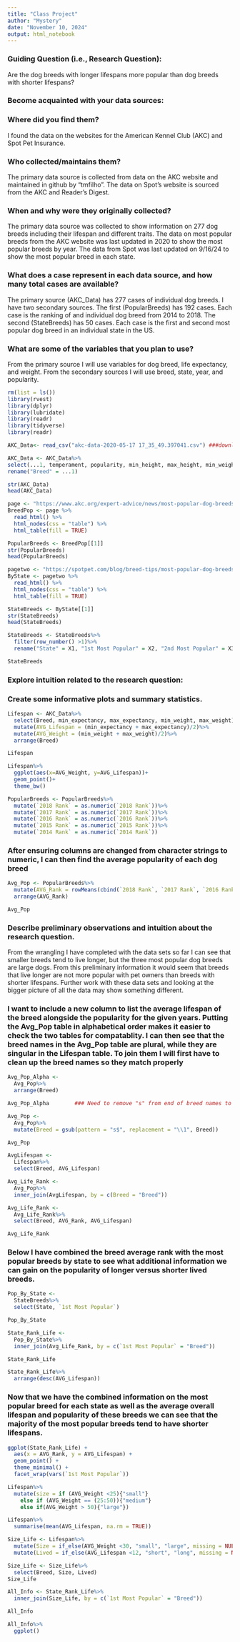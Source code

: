 ```yaml
---
title: "Class Project"
author: "Mystery"
date: "November 10, 2024"
output: html_notebook
---
```

### Guiding Question (i.e., Research Question):
Are the dog breeds with longer lifespans more popular than dog breeds with shorter lifespans?

### Become acquainted with your data sources: 

### Where did you find them? 
I found the data on the websites for the American Kennel Club (AKC) and Spot Pet Insurance.

### Who collected/maintains them? 
The primary data source is collected from data on the AKC website and maintained in github by "tmfilho". The data on Spot's website is sourced from the AKC and Reader's Digest.

### When and why were they originally collected? 
The primary data source was collected to show information on 277 dog breeds including their lifespan and different traits. The data on most popular breeds from the AKC website was last updated in 2020 to show the most popular breeds by year. The data from Spot was last updated on 9/16/24 to show the most popular breed in each state.

### What does a case represent in each data source, and how many total cases are available? 
The primary source (AKC_Data) has 277 cases of individual dog breeds. I have two secondary sources. The first (PopularBreeds) has 192 cases. Each case is the ranking of and individual dog breed from 2014 to 2018. The second (StateBreeds) has 50 cases. Each case is the first and second most popular dog breed in an individual state in the US.

### What are some of the variables that you plan to use? 
From the primary source I will use variables for dog breed, life expectancy, and weight. From the secondary sources I will use breed, state, year, and popularity.

```r
rm(list = ls())
library(rvest)
library(dplyr)
library(lubridate)
library(readr)
library(tidyverse)
library(readr)
```


```r
AKC_Data<- read_csv("akc-data-2020-05-17 17_35_49.397041.csv") ###downloaded from https://tmfilho.github.io/akcdata/

AKC_Data <- AKC_Data%>%
select(...1, temperament, popularity, min_height, max_height, min_weight, max_weight, min_expectancy, max_expectancy, group, grooming_frequency_value, grooming_frequency_category, shedding_value, shedding_category, energy_level_value, energy_level_category, trainability_value, trainability_category, demeanor_value, demeanor_category)%>%
rename("Breed" = ...1)

str(AKC_Data)
head(AKC_Data)
```

```r
page <- "https://www.akc.org/expert-advice/news/most-popular-dog-breeds-full-ranking-list/"
BreedPop <- page %>%
  read_html() %>%
  html_nodes(css = "table") %>%
  html_table(fill = TRUE)

PopularBreeds <- BreedPop[[1]]
str(PopularBreeds)
head(PopularBreeds)
```

```r
pagetwo <- "https://spotpet.com/blog/breed-tips/most-popular-dog-breeds-by-state"
ByState <- pagetwo %>%
  read_html() %>%
  html_nodes(css = "table") %>%
  html_table(fill = TRUE)

StateBreeds <- ByState[[1]]
str(StateBreeds)
head(StateBreeds)
```

```r
StateBreeds <- StateBreeds%>%
  filter(row_number() >1)%>%
  rename("State" = X1, "1st Most Popular" = X2, "2nd Most Popular" = X3)

StateBreeds  
```

### Explore intuition related to the research question:

### Create some informative plots and summary statistics.

```r
Lifespan <- AKC_Data%>%
  select(Breed, min_expectancy, max_expectancy, min_weight, max_weight)%>%
  mutate(AVG_Lifespan = (min_expectancy + max_expectancy)/2)%>%
  mutate(AVG_Weight = (min_weight + max_weight)/2)%>%
  arrange(Breed)

Lifespan
```

```r
Lifespan%>%
  ggplot(aes(x=AVG_Weight, y=AVG_Lifespan))+
  geom_point()+
  theme_bw()
```


```r
PopularBreeds <- PopularBreeds%>%
  mutate(`2018 Rank` = as.numeric(`2018 Rank`))%>%
  mutate(`2017 Rank` = as.numeric(`2017 Rank`))%>%
  mutate(`2016 Rank` = as.numeric(`2016 Rank`))%>%
  mutate(`2015 Rank` = as.numeric(`2015 Rank`))%>%
  mutate(`2014 Rank` = as.numeric(`2014 Rank`))
```

### After ensuring columns are changed from character strings to numeric, I can then find the average popularity of each dog breed


```r
Avg_Pop <- PopularBreeds%>%
  mutate(AVG_Rank = rowMeans(cbind(`2018 Rank`, `2017 Rank`, `2016 Rank`, `2015 Rank`, `2014 Rank`), na.rm = TRUE))%>%
  arrange(AVG_Rank)

Avg_Pop
```

### Describe preliminary observations and intuition about the research question.

From the wrangling I have completed with the data sets so far I can see that smaller breeds tend to live longer, but the three most popular dog breeds are large dogs. From this preliminary information it would seem that breeds that live longer are not more popular with pet owners than breeds with shorter lifespans. Further work with these data sets and looking at the bigger picture of all the data may show something different.

### I want to include a new column to list the average lifespan of the breed alongside the popularity for the given years. Putting the Avg_Pop table in alphabetical order makes it easier to check the two tables for compatablity. I can then see that the breed names in the Avg_Pop table are plural, while they are singular in the Lifespan table. To join them I will first have to clean up the breed names so they match properly

```r
Avg_Pop_Alpha <-
  Avg_Pop%>%
  arrange(Breed)

Avg_Pop_Alpha        ### Need to remove "s" from end of breed names to join with the AvgLifespan table
```

```r
Avg_Pop <- 
  Avg_Pop%>%
  mutate(Breed = gsub(pattern = "s$", replacement = "\\1", Breed))

Avg_Pop
```

```r
AvgLifespan <-
  Lifespan%>%
  select(Breed, AVG_Lifespan)

Avg_Life_Rank <-
  Avg_Pop%>%
  inner_join(AvgLifespan, by = c(Breed = "Breed"))

Avg_Life_Rank <-
  Avg_Life_Rank%>%
  select(Breed, AVG_Rank, AVG_Lifespan)

Avg_Life_Rank
```



### Below I have combined the breed average rank with the most popular breeds by state to see what additional information we can gain on the popularity of longer versus shorter lived breeds.

```r
Pop_By_State <-
  StateBreeds%>%
  select(State, `1st Most Popular`)

Pop_By_State

State_Rank_Life <-
  Pop_By_State%>%
  inner_join(Avg_Life_Rank, by = c(`1st Most Popular` = "Breed"))

State_Rank_Life

State_Rank_Life%>%
  arrange(desc(AVG_Lifespan))
```

### Now that we have the combined information on the most popular breed for each state as well as the average overall lifespan and popularity of these breeds we can see that the majority of the most popular breeds tend to have shorter lifespans. 
```r
ggplot(State_Rank_Life) +
  aes(x = AVG_Rank, y = AVG_Lifespan) +
  geom_point() +
  theme_minimal() +
  facet_wrap(vars(`1st Most Popular`))

```
  
```r
Lifespan%>%
  mutate(size = if (AVG_Weight <25){"small"}
    else if (AVG_Weight == (25:50)){"medium"}
    else if(AVG_Weight > 50){"large"})

Lifespan%>%
  summarise(mean(AVG_Lifespan, na.rm = TRUE))

Size_Life <- Lifespan%>%
  mutate(Size = if_else(AVG_Weight <30, "small", "large", missing = NULL))%>%
  mutate(Lived = if_else(AVG_Lifespan <12, "short", "long", missing = NULL))

Size_Life <- Size_Life%>%
  select(Breed, Size, Lived)
Size_Life
```

```r
All_Info <- State_Rank_Life%>%
  inner_join(Size_Life, by = c(`1st Most Popular` = "Breed"))

All_Info
```

```r
All_Info%>%
  ggplot()
```


